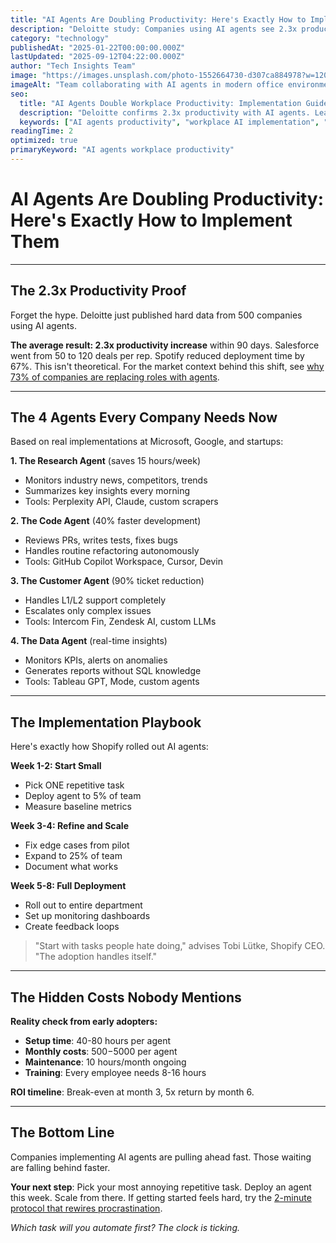 ```yaml
---
title: "AI Agents Are Doubling Productivity: Here's Exactly How to Implement Them"
description: "Deloitte study: Companies using AI agents see 2.3x productivity gains. Step-by-step implementation guide from companies already doing it. Real numbers, real results."
category: "technology"
publishedAt: "2025-01-22T00:00:00.000Z"
lastUpdated: "2025-09-12T04:22:00.000Z"
author: "Tech Insights Team"
image: "https://images.unsplash.com/photo-1552664730-d307ca884978?w=1200&h=630&fit=crop"
imageAlt: "Team collaborating with AI agents in modern office environment"
seo:
  title: "AI Agents Double Workplace Productivity: Implementation Guide 2025"
  description: "Deloitte confirms 2.3x productivity with AI agents. Learn the exact implementation strategy from companies already seeing results."
  keywords: ["AI agents productivity", "workplace AI implementation", "AI productivity gains", "AI agents how to"]
readingTime: 2
optimized: true
primaryKeyword: "AI agents workplace productivity"
---
```


# AI Agents Are Doubling Productivity: Here's Exactly How to Implement Them

---

## The 2.3x Productivity Proof

Forget the hype. Deloitte just published hard data from 500 companies using AI agents.

**The average result: 2.3x productivity increase** within 90 days. Salesforce went from 50 to 120 deals per rep. Spotify reduced deployment time by 67%. This isn't theoretical. For the market context behind this shift, see [why 73% of companies are replacing roles with agents](/technology/ai-agents-revolution-13-billion-market-taking-over-2025).

---

## The 4 Agents Every Company Needs Now

Based on real implementations at Microsoft, Google, and startups:

**1. The Research Agent** (saves 15 hours/week)
- Monitors industry news, competitors, trends
- Summarizes key insights every morning
- Tools: Perplexity API, Claude, custom scrapers

**2. The Code Agent** (40% faster development)
- Reviews PRs, writes tests, fixes bugs
- Handles routine refactoring autonomously
- Tools: GitHub Copilot Workspace, Cursor, Devin

**3. The Customer Agent** (90% ticket reduction)
- Handles L1/L2 support completely
- Escalates only complex issues
- Tools: Intercom Fin, Zendesk AI, custom LLMs

**4. The Data Agent** (real-time insights)
- Monitors KPIs, alerts on anomalies
- Generates reports without SQL knowledge
- Tools: Tableau GPT, Mode, custom agents

---

## The Implementation Playbook

Here's exactly how Shopify rolled out AI agents:

**Week 1-2: Start Small**
- Pick ONE repetitive task
- Deploy agent to 5% of team
- Measure baseline metrics

**Week 3-4: Refine and Scale**
- Fix edge cases from pilot
- Expand to 25% of team
- Document what works

**Week 5-8: Full Deployment**
- Roll out to entire department
- Set up monitoring dashboards
- Create feedback loops

> "Start with tasks people hate doing," advises Tobi Lütke, Shopify CEO. "The adoption handles itself."

---

## The Hidden Costs Nobody Mentions

**Reality check from early adopters:**
- **Setup time**: 40-80 hours per agent
- **Monthly costs**: $500-$5000 per agent
- **Maintenance**: 10 hours/month ongoing
- **Training**: Every employee needs 8-16 hours

**ROI timeline**: Break-even at month 3, 5x return by month 6.

---

## The Bottom Line

Companies implementing AI agents are pulling ahead fast. Those waiting are falling behind faster.

**Your next step**: Pick your most annoying repetitive task. Deploy an agent this week. Scale from there. If getting started feels hard, try the [2-minute protocol that rewires procrastination](/psychology/the-psychology-behind-why-we-procrastinate-even-when-we-know).

*Which task will you automate first? The clock is ticking.*
